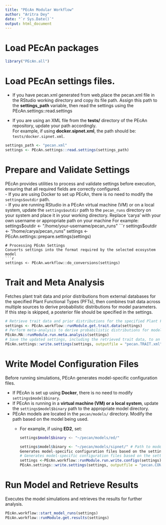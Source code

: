 ```yaml
---
title: "PEcAn Modular Workflow"
author: "Aritra Dey"
date: "`r Sys.Date()`"
output: html_document
---
```


# Load PEcAn packages
```r
library("PEcAn.all")
```
# Load PEcAn settings files.
- If you have pecan.xml generated from web,place the pecan.xml file in the RStudio working directory and copy its file path. Assign this path to the **settings_path** variable, then read the settings using the PEcAn.settings::read.settings 

- If you are using an XML file from the **tests/** directory of the PEcAn repository, update your path accordingly.  
For example, if using **docker.sipnet.xml**, the path should be: `tests/docker.sipnet.xml`.
```r
settings_path <- "pecan.xml" 
settings <- PEcAn.settings::read.settings(settings_path)
```

# Prepare and Validate Settings
PEcAn provides utilities to process and validate settings before execution, ensuring that all required fields are correctly configured.  
- If you are using Docker to set up PEcAn, there is no need to modify the `settings$outdir` path.  
- If you are running RStudio in a PEcAn virtual machine (VM) or on a local system, update the `settings$outdir` path to the `pecan_runs` directory on your system and place it in your working directory.
 Replace 'carya' with your own username or appropriate path on your machine
 For example: settings$outdir <- "/home/your-username/pecan_runs"
```r
settings$outdir <- "/home/carya/pecan_runs"
settings <- PEcAn.settings::prepare.settings(settings)
```
# Processing PEcAn Settings
Converts settings into the format required by the selected ecosystem model
```r
settings <- PEcAn.workflow::do_conversions(settings)
```

# Trait and Meta Analysis
Fetches plant trait data and prior distributions from external databases for the specified Plant Functional Types (PFTs), then combines trait data across multiple sources to derive probabilistic distributions for model parameters.
If this step is skipped, a posterior file should be specified in the settings.

```r
# Retrieve trait data and prior distributions for the specified Plant Functional Types (PFTs)
settings <- PEcAn.workflow::runModule.get.trait.data(settings)
# Perform meta-analysis to derive probabilistic distributions for model parameters
PEcAn.MA::runModule.run.meta.analysis(settings)
# Save the updated settings, including the retrieved trait data, to an XML file
PEcAn.settings::write.settings(settings, outputfile = "pecan.TRAIT.xml")

```



# Write Model Configuration Files
Before running simulations, PEcAn generates model-specific configuration files.  

- If PEcAn is set up using **Docker**, there is no need to modify `settings$model$binary`.  
- If PEcAn is running in a **virtual machine (VM) or a local system**, update the `settings$model$binary` path to the appropriate model directory.  
- PEcAn models are located in the `pecan/models/` directory. Modify the path based on the model being used.  
  - For example, if using **ED2**, set:  
    ```bash
    settings$model$binary <- "~/pecan/models/ed/"
    ```  
```r
settings$model$binary <- "~/pecan/models/sipnet/" # Path to model binary,change it according to your models if ed2 mention ed2 binary path
Generates model-specific configuration files based on the settings, ensuring proper model execution.
# Generates model-specific configuration files based on the settings, ensuring proper model execution.
settings <-PEcAn.workflow::runModule.run.write.configs(settings)
PEcAn.settings::write.settings(settings, outputfile = "pecan.CONFIGS.xml")
```


# Run Model and Retrieve Results
Executes the model simulations and retrieves the results for further analysis.

```r
PEcAn.workflow::start_model_runs(settings)
PEcAn.workflow::runModule.get.results(settings)
```
